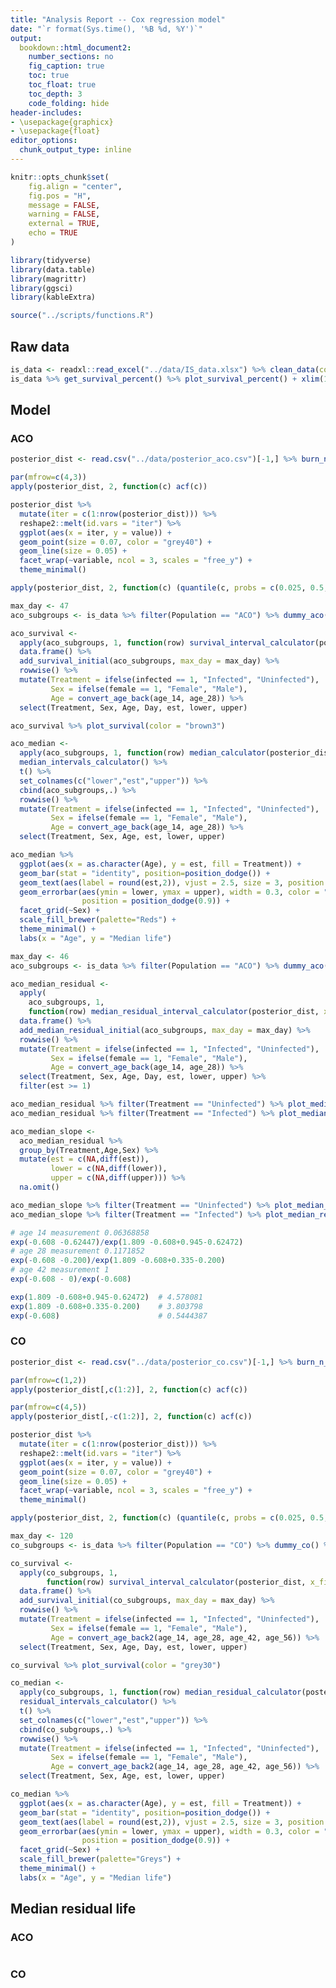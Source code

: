```yaml
---
title: "Analysis Report -- Cox regression model"
date: "`r format(Sys.time(), '%B %d, %Y')`"
output:
  bookdown::html_document2:
    number_sections: no
    fig_caption: true
    toc: true
    toc_float: true
    toc_depth: 3
    code_folding: hide
header-includes:
- \usepackage{graphicx}
- \usepackage{float}
editor_options:
  chunk_output_type: inline
---
```


```r
knitr::opts_chunk$set(
	fig.align = "center",
	fig.pos = "H",
	message = FALSE,
	warning = FALSE,
	external = TRUE,
	echo = TRUE
)

library(tidyverse)
library(data.table)
library(magrittr)
library(ggsci)
library(kableExtra)

source("../scripts/functions.R")
```

## Raw data

```r
is_data <- readxl::read_excel("../data/IS_data.xlsx") %>% clean_data(cols_to_numeric = c("Day after spray","Deaths"))
is_data %>% get_survival_percent() %>% plot_survival_percent() + xlim(10, 100)
```

## Model {.tabset}

### ACO

```r
posterior_dist <- read.csv("../data/posterior_aco.csv")[-1,] %>% burn_n_thin_draws(jump = 200, burn_at = 8000)

par(mfrow=c(4,3)) 
apply(posterior_dist, 2, function(c) acf(c))
```

```r
posterior_dist %>% 
  mutate(iter = c(1:nrow(posterior_dist))) %>% 
  reshape2::melt(id.vars = "iter") %>% 
  ggplot(aes(x = iter, y = value)) +
  geom_point(size = 0.07, color = "grey40") + 
  geom_line(size = 0.05) + 
  facet_wrap(~variable, ncol = 3, scales = "free_y") +
  theme_minimal()

apply(posterior_dist, 2, function(c) (quantile(c, probs = c(0.025, 0.5, 0.975))))
```

```r
max_day <- 47
aco_subgroups <- is_data %>% filter(Population == "ACO") %>% dummy_aco() %>% dplyr::select(-Day) %>% unique()

aco_survival <- 
  apply(aco_subgroups, 1, function(row) survival_interval_calculator(posterior_dist, x_fit = row, max_day = max_day)) %>%
  data.frame() %>% 
  add_survival_initial(aco_subgroups, max_day = max_day) %>% 
  rowwise() %>% 
  mutate(Treatment = ifelse(infected == 1, "Infected", "Uninfected"),
         Sex = ifelse(female == 1, "Female", "Male"),
         Age = convert_age_back(age_14, age_28)) %>% 
  select(Treatment, Sex, Age, Day, est, lower, upper)

aco_survival %>% plot_survival(color = "brown3")
```

```r
aco_median <- 
  apply(aco_subgroups, 1, function(row) median_calculator(posterior_dist, row)) %>% 
  median_intervals_calculator() %>% 
  t() %>% 
  set_colnames(c("lower","est","upper")) %>% 
  cbind(aco_subgroups,.) %>% 
  rowwise() %>% 
  mutate(Treatment = ifelse(infected == 1, "Infected", "Uninfected"),
         Sex = ifelse(female == 1, "Female", "Male"),
         Age = convert_age_back(age_14, age_28)) %>% 
  select(Treatment, Sex, Age, est, lower, upper)

aco_median %>% 
  ggplot(aes(x = as.character(Age), y = est, fill = Treatment)) +
  geom_bar(stat = "identity", position=position_dodge()) +
  geom_text(aes(label = round(est,2)), vjust = 2.5, size = 3, position = position_dodge(0.9)) +
  geom_errorbar(aes(ymin = lower, ymax = upper), width = 0.3, color = "grey40", alpha = 0.5,
                position = position_dodge(0.9)) +
  facet_grid(~Sex) +
  scale_fill_brewer(palette="Reds") +
  theme_minimal() +
  labs(x = "Age", y = "Median life")
```

```r
max_day <- 46
aco_subgroups <- is_data %>% filter(Population == "ACO") %>% dummy_aco() %>% dplyr::select(-Day) %>% unique()

aco_median_residual <- 
  apply(
    aco_subgroups, 1, 
    function(row) median_residual_interval_calculator(posterior_dist, x_fit = row, max_day = max_day)) %>%
  data.frame() %>%
  add_median_residual_initial(aco_subgroups, max_day = max_day) %>% 
  rowwise() %>% 
  mutate(Treatment = ifelse(infected == 1, "Infected", "Uninfected"),
         Sex = ifelse(female == 1, "Female", "Male"),
         Age = convert_age_back(age_14, age_28)) %>% 
  select(Treatment, Sex, Age, Day, est, lower, upper) %>% 
  filter(est >= 1)

aco_median_residual %>% filter(Treatment == "Uninfected") %>% plot_median_residual(type = 1)
aco_median_residual %>% filter(Treatment == "Infected") %>% plot_median_residual(type = 2)
```


```r
aco_median_slope <- 
  aco_median_residual %>% 
  group_by(Treatment,Age,Sex) %>% 
  mutate(est = c(NA,diff(est)),
         lower = c(NA,diff(lower)),
         upper = c(NA,diff(upper))) %>% 
  na.omit()

aco_median_slope %>% filter(Treatment == "Uninfected") %>% plot_median_residual_slope(type = 2)
aco_median_slope %>% filter(Treatment == "Infected") %>% plot_median_residual_slope(type = 2)
```

```r
# age 14 measurement 0.06368858
exp(-0.608 -0.62447)/exp(1.809 -0.608+0.945-0.62472)
# age 28 measurement 0.1171852
exp(-0.608 -0.200)/exp(1.809 -0.608+0.335-0.200)
# age 42 measurement 1 
exp(-0.608 - 0)/exp(-0.608)
```

```r
exp(1.809 -0.608+0.945-0.62472)  # 4.578081
exp(1.809 -0.608+0.335-0.200)    # 3.803798
exp(-0.608)                      # 0.5444387
```


















### CO

```r
posterior_dist <- read.csv("../data/posterior_co.csv")[-1,] %>% burn_n_thin_draws(jump = 350, burn_at = 1)

par(mfrow=c(1,2)) 
apply(posterior_dist[,c(1:2)], 2, function(c) acf(c))

par(mfrow=c(4,5)) 
apply(posterior_dist[,-c(1:2)], 2, function(c) acf(c))
```


```r
posterior_dist %>% 
  mutate(iter = c(1:nrow(posterior_dist))) %>% 
  reshape2::melt(id.vars = "iter") %>% 
  ggplot(aes(x = iter, y = value)) +
  geom_point(size = 0.07, color = "grey40") + 
  geom_line(size = 0.05) + 
  facet_wrap(~variable, ncol = 3, scales = "free_y") +
  theme_minimal()

apply(posterior_dist, 2, function(c) (quantile(c, probs = c(0.025, 0.5, 0.975)))) %>% t()
```

```r
max_day <- 120
co_subgroups <- is_data %>% filter(Population == "CO") %>% dummy_co() %>% dplyr::select(-Day) %>% unique()

co_survival <- 
  apply(co_subgroups, 1, 
        function(row) survival_interval_calculator(posterior_dist, x_fit = row, max_day = max_day)) %>% 
  data.frame() %>% 
  add_survival_initial(co_subgroups, max_day = max_day) %>% 
  rowwise() %>% 
  mutate(Treatment = ifelse(infected == 1, "Infected", "Uninfected"),
         Sex = ifelse(female == 1, "Female", "Male"),
         Age = convert_age_back2(age_14, age_28, age_42, age_56)) %>% 
  select(Treatment, Sex, Age, Day, est, lower, upper)

co_survival %>% plot_survival(color = "grey30")
```


```r
co_median <- 
  apply(co_subgroups, 1, function(row) median_residual_calculator(posterior_dist, row)) %>% 
  residual_intervals_calculator() %>% 
  t() %>% 
  set_colnames(c("lower","est","upper")) %>% 
  cbind(co_subgroups,.) %>% 
  rowwise() %>% 
  mutate(Treatment = ifelse(infected == 1, "Infected", "Uninfected"),
         Sex = ifelse(female == 1, "Female", "Male"),
         Age = convert_age_back2(age_14, age_28, age_42, age_56)) %>% 
  select(Treatment, Sex, Age, est, lower, upper)

co_median %>% 
  ggplot(aes(x = as.character(Age), y = est, fill = Treatment)) +
  geom_bar(stat = "identity", position=position_dodge()) +
  geom_text(aes(label = round(est,2)), vjust = 2.5, size = 3, position = position_dodge(0.9)) +
  geom_errorbar(aes(ymin = lower, ymax = upper), width = 0.3, color = "grey40", alpha = 0.5,
                position = position_dodge(0.9)) +
  facet_grid(~Sex) +
  scale_fill_brewer(palette="Greys") +
  theme_minimal() +
  labs(x = "Age", y = "Median life")
```



## Median residual life

### ACO

```r

```



### CO

```r

```








